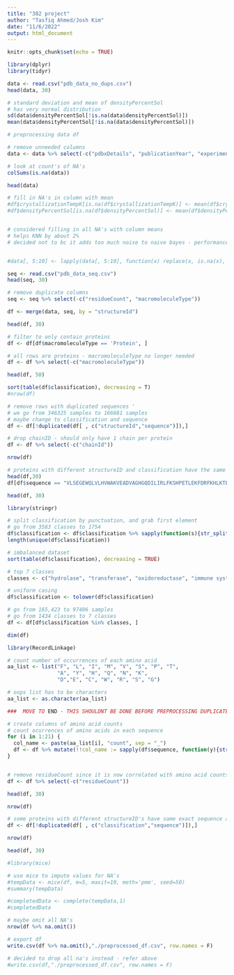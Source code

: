 ---
title: "382 project"
author: "Tasfiq Ahmed/Josh Kim"
date: "11/6/2022"
output: html_document
---

```{r setup, include=FALSE}
knitr::opts_chunk$set(echo = TRUE)
```

```{r}
library(dplyr)
library(tidyr)
```


```{r}
data <- read.csv("pdb_data_no_dups.csv")
head(data, 30)
```

```{r}
# standard deviation and mean of densityPercentSol 
# has very normal distribution 
sd(data$densityPercentSol[!is.na(data$densityPercentSol)])
mean(data$densityPercentSol[!is.na(data$densityPercentSol)])
```


```{r}
# preprocessing data df 

# remove unneeded columns
data <- data %>% select(-c("pdbxDetails", "publicationYear", "experimentalTechnique", "crystallizationMethod"))

# look at count's of NA's 
colSums(is.na(data))
```

```{r}
head(data)
```



```{r}
# fill in NA's in column with mean 
#df$crystallizationTempK[is.na(df$crystallizationTempK)] <- mean(df$crystallizationTempK, na.rm=TRUE)
#df$densityPercentSol[is.na(df$densityPercentSol)] <- mean(df$densityPercentSol, na.rm=TRUE)


# considered filling in all NA's with column means 
# helps KNN by about 2%
# decided not to bc it adds too much noise to naive bayes - performance tanks 


#data[, 5:10] <- lapply(data[, 5:10], function(x) replace(x, is.na(x), mean(x, na.rm = TRUE)))
```



```{r}
seq <- read.csv("pdb_data_seq.csv")
head(seq, 30)
```

```{r}
# remove duplicate columns 
seq <- seq %>% select(-c("residueCount", "macromoleculeType"))
```

```{r}
df <- merge(data, seq, by = "structureId")

head(df, 30)
```



```{r}
# filter to only contain proteins 
df <- df[df$macromoleculeType == 'Protein', ]

# all rows are proteins - macromoleculeType no longer needed
df <- df %>% select(-c("macromoleculeType"))

head(df, 50)
```

```{r}
sort(table(df$classification), decreasing = T)
#nrow(df)
```

```{r}
# remove rows with duplicated sequences '
# we go from 346325 samples to 166681 samples 
# maybe change to classification and sequence 
df <- df[!duplicated(df[ , c("structureId","sequence")]),]

# drop chainID - should only have 1 chain per protein 
df <- df %>% select(-c("chainId"))

nrow(df)
```

```{r}
# proteins with different structureID and classification have the same sequence
head(df,30)
df[df$sequence == "VLSEGEWQLVLHVWAKVEADVAGHGQDILIRLFKSHPETLEKFDRFKHLKTEAEMKASEDLKKHGVTVLTALGAILKKKGHHEAELKPLAQSHATKHKIPIKYLEFISEAIIHVLHSRHPGDFGADAQGAMNKALELFRKDIAAKYKELGYQG", ]
```

```{r}
head(df, 30)
```


```{r}
library(stringr)

# split classification by punctuation, and grab first element
# go from 3583 classes to 1754
df$classification <- df$classification %>% sapply(function(s){str_split(s, "[.,/(]")[[1]][1]})
length(unique(df$classification))
```

```{r}
# imbalanced dataset 
sort(table(df$classification), decreasing = TRUE)
```


```{r}
# top 7 classes 
classes <- c("hydrolase", "transferase", "oxidoreductase", "immune system", "transcription", "lyase", "transport protein")

# uniform casing 
df$classification <- tolower(df$classification)

# go from 165,423 to 97406 samples 
# go from 1434 classes to 7 classes
df <- df[df$classification %in% classes, ]

dim(df)
```

```{r}
library(RecordLinkage)

# count number of occurrences of each amino acid 
aa_list <- list("F", "L", "I", "M", "V", "S", "P", "T",
                "A", "Y", "H", "Q", "N", "K", 
                "D","E", "C", "W", "R", "S", "G")

# oops list has to be characters
aa_list <- as.character(aa_list)

###  MOVE TO END - THIS SHOULDNT BE DONE BEFORE PREPROCESSING DUPLICATES 

# create columns of amino acid counts 
# count ocurrences of amino acids in each sequence  
for (i in 1:21) {
  col_name <- paste(aa_list[i], "count", sep = "_")
  df <- df %>% mutate(!!col_name := sapply(df$sequence, function(y){str_count(y, aa_list[i])}))
} 


# remove residueCount since it is now correlated with amino acid counts
df <- df %>% select(-c("residueCount"))

head(df, 30)
```


```{r}
nrow(df)
```

```{r}
# some proteins with different structureID's have same exact sequence and classification 
df <- df[!duplicated(df[ , c("classification","sequence")]),]

nrow(df)
```

```{r}
head(df, 30)
```



```{r}
#library(mice)

# use mice to impute values for NA's 
#tempData <- mice(df, m=5, maxit=10, meth='pmm', seed=50)
#summary(tempData)
```

```{r}
#completedData <- complete(tempData,1)
#completedData
```


```{r}
# maybe omit all NA's 
nrow(df %>% na.omit())
```


```{r}
# export df
write.csv(df %>% na.omit(),"./preprocessed_df.csv", row.names = F)

# decided to drop all na's instead - refer above 
#write.csv(df,"./preprocessed_df.csv", row.names = F)
```



